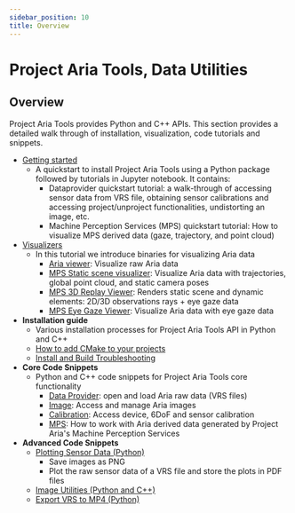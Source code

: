 ```yaml
---
sidebar_position: 10
title: Overview
---
```

# Project Aria Tools, Data Utilities

## Overview

Project Aria Tools provides Python and C++ APIs. This section provides a detailed walk through of installation, visualization, code tutorials and snippets.

* [Getting started](/docs/data_utilities/getting_started)
   * A quickstart to install Project Aria Tools using a Python package followed by tutorials in Jupyter notebook. It contains:
      * Dataprovider quickstart tutorial: a walk-through of accessing sensor data from VRS file, obtaining sensor calibrations and accessing project/unproject functionalities, undistorting an image, etc.
      * Machine Perception Services (MPS) quickstart tutorial: How to visualize MPS derived data (gaze, trajectory, and point cloud)
* [Visualizers](/docs/data_utilities/visualization_guide)
   * In this tutorial we introduce binaries for visualizing Aria data
     * [Aria viewer](/docs/data_utilities/visualization_guide#ariaviewer): Visualize raw Aria data
     * [MPS Static scene visualizer](/docs/data_utilities/visualization_guide#mps-static-scene-visualizer): Visualize Aria data with trajectories, global point cloud, and static camera poses
     * [MPS 3D Replay Viewer](/docs/data_utilities/visualization_guide#mps-3d-replay-visualizer): Renders static scene and dynamic elements: 2D/3D observations rays + eye gaze data
     * [MPS Eye Gaze Viewer](/docs/data_utilities/visualization_guide#mps-eye-gaze-visualizer): Visualize Aria data with eye gaze data
* **Installation guide**
   * Various installation processes for Project Aria Tools API in Python and C++
   * [How to add CMake to your projects](/docs/data_utilities/installation/build_with_cmake)
   * [Install and Build Troubleshooting](/docs/data_utilities/installation/troubleshooting)
* **Core Code Snippets**
   * Python and C++ code snippets for Project Aria Tools core functionality
      * [Data Provider](docs/data_utilities/core_code_snippets/data_provider): open and load Aria raw data (VRS files)
      * [Image](/docs/data_utilities/core_code_snippets/image): Access and manage Aria images
      * [Calibration](/docs/data_utilities/core_code_snippets/calibration): Access device, 6DoF and sensor calibration
      * [MPS](/docs/data_utilities/core_code_snippets/mps): How to work with Aria derived data generated by Project Aria's Machine Perception Services
* **Advanced Code Snippets**
   * [Plotting Sensor Data (Python)](/docs/data_utilities/advanced_code_snippets/plotting_sensor_data)
       * Save images as PNG
       * Plot the raw sensor data of a VRS file and store the plots in PDF files
   * [Image Utilities (Python and C++)](/docs/data_utilities/advanced_code_snippets/image_utilities)
   * [Export VRS to MP4 (Python)](/docs/data_utilities/advanced_code_snippets/vrs_to_mp4)
